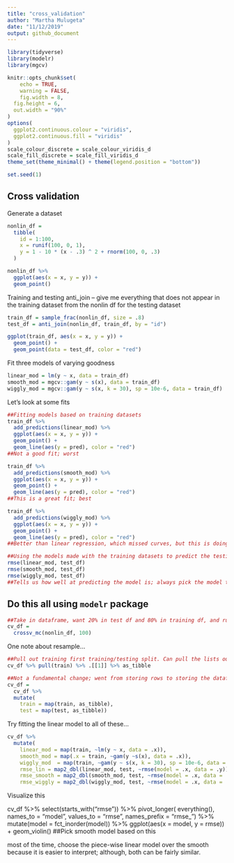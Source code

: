 ```yaml
---
title: "cross_validation"
author: "Martha Mulugeta"
date: "11/12/2019"
output: github_document
---
```


```r
library(tidyverse)
library(modelr)
library(mgcv)

knitr::opts_chunk$set(
	echo = TRUE,
	warning = FALSE,
	fig.width = 8, 
  fig.height = 6,
  out.width = "90%"
)
options(
  ggplot2.continuous.colour = "viridis",
  ggplot2.continuous.fill = "viridis"
)
scale_colour_discrete = scale_colour_viridis_d
scale_fill_discrete = scale_fill_viridis_d
theme_set(theme_minimal() + theme(legend.position = "bottom"))

set.seed(1)
```

## Cross validation

Generate a dataset

```r
nonlin_df = 
  tibble(
    id = 1:100,
    x = runif(100, 0, 1),
    y = 1 - 10 * (x - .3) ^ 2 + rnorm(100, 0, .3)
  )

nonlin_df %>% 
  ggplot(aes(x = x, y = y)) + 
  geom_point()
```

Training and testing
anti_join -- give me everything that does not appear in the training dataset from the nonlin df for the testing dataset

```r
train_df = sample_frac(nonlin_df, size = .8)
test_df = anti_join(nonlin_df, train_df, by = "id")

ggplot(train_df, aes(x = x, y = y)) + 
  geom_point() + 
  geom_point(data = test_df, color = "red")
```

Fit three models of varying goodness 

```r
linear_mod = lm(y ~ x, data = train_df)
smooth_mod = mgcv::gam(y ~ s(x), data = train_df)
wiggly_mod = mgcv::gam(y ~ s(x, k = 30), sp = 10e-6, data = train_df)
```

Let's look at some fits

```r
##Fitting models based on training datasets
train_df %>% 
  add_predictions(linear_mod) %>% 
  ggplot(aes(x = x, y = y)) + 
  geom_point() + 
  geom_line(aes(y = pred), color = "red")
##Not a good fit; worst

train_df %>% 
  add_predictions(smooth_mod) %>% 
  ggplot(aes(x = x, y = y)) + 
  geom_point() + 
  geom_line(aes(y = pred), color = "red")
##This is a great fit; best

train_df %>% 
  add_predictions(wiggly_mod) %>% 
  ggplot(aes(x = x, y = y)) + 
  geom_point() + 
  geom_line(aes(y = pred), color = "red")
##Better than linear regression, which missed curves, but this is doing too much; great for this dataset, but wouldn't be for some dataset you haven't seen before; second best
```

```r
##Using the models made with the training datasets to predict the testing datasets; Smaller numbers are better than larger, but it is more relative than absolute
rmse(linear_mod, test_df)
rmse(smooth_mod, test_df)
rmse(wiggly_mod, test_df)
##Tells us how well at predicting the model is; always pick the model that predicts the testing dataset better, not modeling the training dataset
```

## Do this all using `modelr` package

```r
##Take in dataframe, want 20% in test df and 80% in training df, and run this 100 training-testing pairs and save them into df
cv_df = 
  crossv_mc(nonlin_df, 100) 
```

One note about resample...

```r
##Pull out training first training/testing split. Can pull the lists out individually and manipulate them
cv_df %>% pull(train) %>% .[[1]] %>% as_tibble
```

```r
##Not a fundamental change; went from storing rows to storing the dataframes to allow us to fit models
cv_df =
  cv_df %>% 
  mutate(
    train = map(train, as_tibble),
    test = map(test, as_tibble))
```

Try fitting the linear model to all of these...

```r
cv_df %>% 
  mutate(
    linear_mod = map(train, ~lm(y ~ x, data = .x)),
    smooth_mod = map(.x = train, ~gam(y ~s(x), data = .x)),
    wiggly_mod  = map(train, ~gam(y ~ s(x, k = 30), sp = 10e-6, data = .x)),
    rmse_lin = map2_dbl(linear_mod, test, ~rmse(model = .x, data = .y)),
    rmse_smooth = map2_dbl(smooth_mod, test, ~rmse(model = .x, data = .y)),
    rmse_wiggly = map2_dbl(wiggly_mod, test, ~rmse(model = .x, data = .y)))      
```

Visualize this

cv_df %>% 
  select(starts_with("rmse")) %>% 
  pivot_longer(
    everything(),
    names_to = "model", 
    values_to = "rmse",
    names_prefix = "rmse_") %>% 
  mutate(model = fct_inorder(model)) %>% 
  ggplot(aes(x = model, y = rmse)) + 
  geom_violin()
##Pick smooth model based on this 

most of the time, choose the piece-wise linear model over the smooth because it is easier to interpret; although, both can be fairly similar. 

